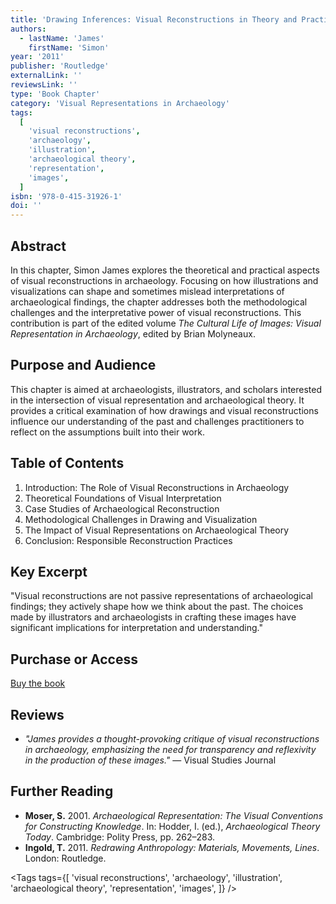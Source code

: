```yaml
---
title: 'Drawing Inferences: Visual Reconstructions in Theory and Practice'
authors:
  - lastName: 'James'
    firstName: 'Simon'
year: '2011'
publisher: 'Routledge'
externalLink: ''
reviewsLink: ''
type: 'Book Chapter'
category: 'Visual Representations in Archaeology'
tags:
  [
    'visual reconstructions',
    'archaeology',
    'illustration',
    'archaeological theory',
    'representation',
    'images',
  ]
isbn: '978-0-415-31926-1'
doi: ''
---
```


## Abstract

In this chapter, Simon James explores the theoretical and practical aspects of visual reconstructions in archaeology. Focusing on how illustrations and visualizations can shape and sometimes mislead interpretations of archaeological findings, the chapter addresses both the methodological challenges and the interpretative power of visual reconstructions. This contribution is part of the edited volume _The Cultural Life of Images: Visual Representation in Archaeology_, edited by Brian Molyneaux.

## Purpose and Audience

This chapter is aimed at archaeologists, illustrators, and scholars interested in the intersection of visual representation and archaeological theory. It provides a critical examination of how drawings and visual reconstructions influence our understanding of the past and challenges practitioners to reflect on the assumptions built into their work.

## Table of Contents

1. Introduction: The Role of Visual Reconstructions in Archaeology
2. Theoretical Foundations of Visual Interpretation
3. Case Studies of Archaeological Reconstruction
4. Methodological Challenges in Drawing and Visualization
5. The Impact of Visual Representations on Archaeological Theory
6. Conclusion: Responsible Reconstruction Practices

## Key Excerpt

"Visual reconstructions are not passive representations of archaeological findings; they actively shape how we think about the past. The choices made by illustrators and archaeologists in crafting these images have significant implications for interpretation and understanding."

## Purchase or Access

[Buy the book](https://www.routledge.com/The-Cultural-Life-of-Images-Visual-Representation-in-Archaeology/Molyneaux/p/book/9780415319267)

## Reviews

- _"James provides a thought-provoking critique of visual reconstructions in archaeology, emphasizing the need for transparency and reflexivity in the production of these images."_ — Visual Studies Journal

## Further Reading

- **Moser, S.** 2001. _Archaeological Representation: The Visual Conventions for Constructing Knowledge_. In: Hodder, I. (ed.), _Archaeological Theory Today_. Cambridge: Polity Press, pp. 262–283.
- **Ingold, T.** 2011. _Redrawing Anthropology: Materials, Movements, Lines_. London: Routledge.

<Tags
  tags={[
    'visual reconstructions',
    'archaeology',
    'illustration',
    'archaeological theory',
    'representation',
    'images',
  ]}
/>
